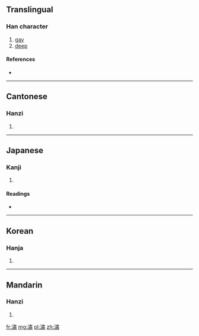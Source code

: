 ==Translingual==

===Han character===
{{Han char|rn=85|rad=水|as=12|sn=15|four=3512<sub>7</sub>|canj=水中X (ELX)}}

# [[gay]]
# [[deep]]

====References====
* {{Han ref|kx=0649.080|dkj=18239|dj=1059.030|hdz=31764.150|uh=6F5A|ud=28506|bh=E646|bd=58950}}

----

==Cantonese==

===Hanzi===
{{yue-hanzi|jyut=|y=siu1}}

# {{defn|lang=yue|sort=水12}}

----

==Japanese==

===Kanji===
{{ja-kanji|grade=|rs=水12}}

# {{defn|lang=ja|sort=水12}}

====Readings====
* {{ja-readings|on=[[しゅく]] (shuku), [[しょう]] (shō), [[しゅう]] (shū)|kun=[[きよい]] (kiyoi)}}

----

==Korean==

===Hanja===
{{ko-hanja|hangeul=숙|eumhun=|rv=suk|mr=su|y=swu}}

# {{defn|lang=ko|sort=水12}}

----

==Mandarin==

===Hanzi===
{{cmn-hanzi|pin=[[xì]] ([[xi4]]), [[xiāo]] ([[xiao1]])|wg=hsi<sup>4</sup>, hsiao<sup>1</sup>}}

# {{defn|lang=cmn|sort=水12}}

[[fr:潚]]
[[mg:潚]]
[[pl:潚]]
[[zh:潚]]